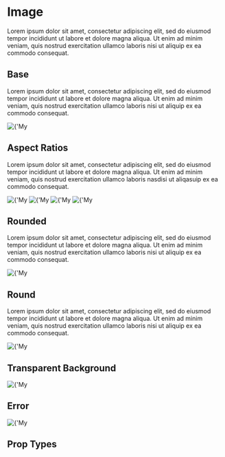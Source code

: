 
<Meta title='Components|Image' component={Image} />

# Image
Lorem ipsum dolor sit amet, consectetur adipiscing elit, sed do eiusmod tempor incididunt ut labore et dolore magna aliqua. Ut enim ad minim veniam, quis nostrud exercitation ullamco laboris nisi ut aliquip ex ea commodo consequat.
 
## Base
Lorem ipsum dolor sit amet, consectetur adipiscing elit, sed do eiusmod tempor incididunt ut labore et dolore magna aliqua. Ut enim ad minim veniam, quis nostrud exercitation ullamco laboris nisi ut aliquip ex ea commodo consequat.

<Preview>
  <Story name='Base'>
    <Image aspect={'1x1'} src={'https://source.unsplash.com/random/1000x1000'} alt={'My Image'} />
  </Story>
</Preview>

## Aspect Ratios
Lorem ipsum dolor sit amet, consectetur adipiscing elit, sed do eiusmod tempor incididunt ut labore et dolore magna aliqua. Ut enim ad minim veniam, quis nostrud exercitation ullamco laboris nasdisi ut aliqasuip ex ea commodo consequat.

<Preview>
  <Story name='7x3'>
    <Image aspect={'16x9'} src={'https://source.unsplash.com/random/1600x900'} alt={'My Image'} />
  </Story>
</Preview>

<Preview>
  <Story name='16x9'>
    <Image aspect={'16x9'} src={'https://source.unsplash.com/random/1600x900'} alt={'My Image'} />
  </Story>
</Preview>

<Preview>
  <Story name='4x3'>
    <Image aspect={'4x3'} src={'https://source.unsplash.com/random/400x300'} alt={'My Image'} />
  </Story>
</Preview>

<Preview>
  <Story name='1x1'>
    <Image aspect={'1x1'} src={'https://source.unsplash.com/random/1000x1000'} alt={'My Image'} />
  </Story>
</Preview>

## Rounded
Lorem ipsum dolor sit amet, consectetur adipiscing elit, sed do eiusmod tempor incididunt ut labore et dolore magna aliqua. Ut enim ad minim veniam, quis nostrud exercitation ullamco laboris nisi ut aliquip ex ea commodo consequat.

<Preview>
  <Story name='Rounded'>
    <Image type={'Rounded'} aspect={'1x1'} src={'https://source.unsplash.com/random/1000x1000'} alt={'My Image'} />
  </Story>
</Preview>

## Round
Lorem ipsum dolor sit amet, consectetur adipiscing elit, sed do eiusmod tempor incididunt ut labore et dolore magna aliqua. Ut enim ad minim veniam, quis nostrud exercitation ullamco laboris nisi ut aliquip ex ea commodo consequat.

<Preview>
  <Story name='Round'>
    <Image type={'Round'} aspect={'1x1'} src={'https://source.unsplash.com/random/1000x1000'} alt={'My Image'} />
  </Story>
</Preview>

## Transparent Background

<Preview>
  <Story name='Transparent'>
    <Image type={'Round'} aspect={'1x1'} src={'noimagehere'} alt={'My Image'} background={false} />
  </Story>
</Preview>

## Error

<Preview>
  <Story name='Error'>
    <Image type={'Round'} aspect={'1x1'} src={'noimagehere'} alt={'My Image'} />
  </Story>
</Preview>

## Prop Types

<Props of={Image} />